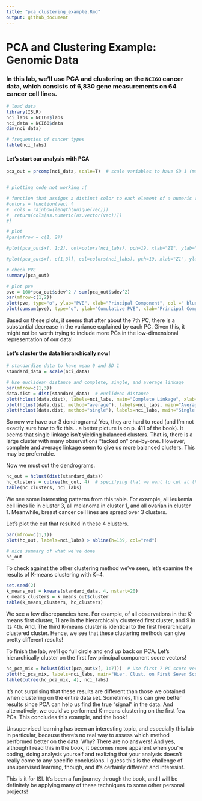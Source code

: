 ```yaml
---
title: "pca_clustering_example.Rmd"
output: github_document
---
```


# PCA and Clustering Example: Genomic Data

### In this lab, we'll use PCA and clustering on the `NCI60` cancer data, which consists of 6,830 gene measurements on 64 cancer cell lines.

```r
# load data
library(ISLR)
nci_labs = NCI60$labs
nci_data = NCI60$data
dim(nci_data)
```

```r
# frequencies of cancer types
table(nci_labs)
```

#### Let's start our analysis with PCA

```r
pca_out = prcomp(nci_data, scale=T)  # scale variables to have SD 1 (maybe not necessary)


# plotting code not working :(

# function that assigns a distinct color to each element of a numeric vector, for plotting
#colors = function(vec) {
#  cols = rainbow(length(unique(vec)))
#  return(cols[as.numeric(as.vector(vec))])
#}

# plot 
#par(mfrow = c(1, 2))

#plot(pca_out$x[, 1:2], col=colors(nci_labs), pch=19, xlab="Z1", ylab="Z2")

#plot(pca_out$x[, c(1,3)], col=colors(nci_labs), pch=19, xlab="Z1", ylab="Z3")
```

```r
# check PVE
summary(pca_out)

# plot pve
pve = 100*pca_out$sdev^2 / sum(pca_out$sdev^2)
par(mfrow=c(1,2))
plot(pve, type="o", ylab="PVE", xlab="Principal Component", col =" blue ")
plot(cumsum(pve), type="o", ylab="Cumulative PVE", xlab="Principal Component ", col =" brown3 ")
```

Based on these plots, it seems that after about the 7th PC, there is a substantial decrease in the variance explained by each PC. Given this, it might not be worth trying to include more PCs in the low-dimensional representation of our data!

#### Let's cluster the data hierarchically now!

```r
# standardize data to have mean 0 and SD 1
standard_data = scale(nci_data)

# Use euclidean distance and complete, single, and average linkage
par(mfrow=c(1,3))
data.dist = dist(standard_data)  # euclidean distance
plot(hclust(data.dist), labels=nci_labs, main="Complete Linkage", xlab="", sub="",ylab="")
plot(hclust(data.dist, method="average"), labels=nci_labs, main="Average Linkage", xlab="", sub="", ylab="")
plot(hclust(data.dist, method="single"), labels=nci_labs, main="Single Linkage", xlab="", sub="", ylab="")
```

So now we have our 3 dendrograms! Yes, they are hard to read (and I'm not exactly sure how to fix this... a better picture is on p. 411 of the book). It seems that single linkage isn't yielding balanced clusters. That is, there is a large cluster with many observations "tacked on" one-by-one. However, complete and average linkage seem to give us more balanced clusters. This may be preferrable. 

Now we must cut the dendrograms.

```r
hc_out = hclust(dist(standard_data))
hc_clusters = cutree(hc_out, 4)  # specifying that we want to cut at the level which will yield 4 clusters
table(hc_clusters, nci_labs)
```

We see some interesting patterns from this table. For example, all leukemia cell lines lie in cluster 3, all melanoma in cluster 1, and all ovarian in cluster 1. Meanwhile, breast cancer cell lines are spread over 3 clusters.

Let's plot the cut that resulted in these 4 clusters.

```r
par(mfrow=c(1,1))
plot(hc_out, labels=nci_labs) > abline(h=139, col="red")  
```

```r
# nice summary of what we've done
hc_out
```

To check against the other clustering method we've seen, let's examine the results of K-means clustering with K=4.

```r
set.seed(2)
k_means_out = kmeans(standard_data, 4, nstart=20)
k_means_clusters = k_means_out$cluster
table(k_means_clusters, hc_clusters)
```

We see a few discrepancies here. For example, of all observations in the K-means first cluster, 11 are in the hierarchically clustered first cluster, and 9 in its 4th. And, The third K-means cluster is identical to the first hierarchically clustered cluster. Hence, we see that these clustering methods can give pretty different results!

To finish the lab, we'll go full circle and end up back on PCA. Let's hierarchically cluster on the first few principal component score vectors! 

```r
hc_pca_mix = hclust(dist(pca_out$x[, 1:7]))  # Use first 7 PC score vectors
plot(hc_pca_mix, labels=nci_labs, main="Hier. Clust. on First Seven Score Vectors ")
table(cutree(hc_pca_mix, 4), nci_labs)
```

It's not surprising that these results are different than those we obtained when clustering on the entire data set. Sometimes, this can give better results since PCA can help us find the true "signal" in the data. And alternatively, we could've performed K-means clustering on the first few PCs. This concludes this example, and the book!

Unsupervised learning has been an interesting topic, and especially this lab in particular, because there's no real way to assess which method performed better on the data. Why? There are no answers! And yes, although I read this in the book, it becomes more apparent when you're coding, doing analysis yourself and realizing that your analysis doesn't really come to any specific conclusions. I guess this is the challenge of unsupervised learning, though, and it's certainly different and interesint. 

This is it for ISl. It's been a fun journey through the book, and I will be definitely be applying many of these techniques to some other personal projects!